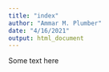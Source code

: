 ```yaml
---
title: "index"
author: "Ammar M. Plumber"
date: "4/16/2021"
output: html_document
---
```


Some text here